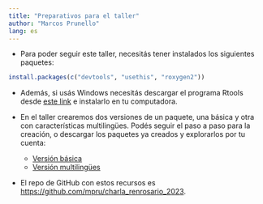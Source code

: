 ```yaml
---
title: "Preparativos para el taller"
author: "Marcos Prunello"
lang: es
---
```


- Para poder seguir este taller, necesitás tener instalados los siguientes paquetes:

```r
install.packages(c("devtools", "usethis", "roxygen2"))
```

- Además, si usás Windows necesitás descargar el programa Rtools desde [este link](https://cran.r-project.org/bin/windows/Rtools/) e instalarlo en tu computadora.

- En el taller crearemos dos versiones de un paquete, una básica y otra con características multilingües. Podés seguir el paso a paso para la creación, o descargar los paquetes ya creados y explorarlos por tu cuenta:

  - [Versión básica](https://drive.google.com/file/d/1cnKdypPgOjTfI_6U8VKmispE2Ef5htE5/view?usp=sharing)
  - [Versión multilingües](https://drive.google.com/file/d/1YhHE0Y6t3FlAvB4meJwv7-ZluQgpp2ng/view?usp=sharing)
  
- El repo de GitHub con estos recursos es [https://github.com/mpru/charla_renrosario_2023](https://github.com/mpru/charla_renrosario_2023).
